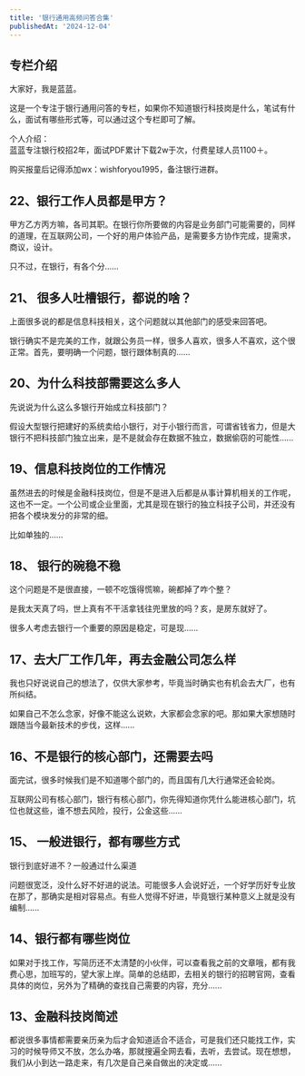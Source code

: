```yaml
---
title: '银行通用高频问答合集'
publishedAt: '2024-12-04'
---
```


## 专栏介绍

大家好，我是蓝蓝。  
  
这是一个专注于银行通用问答的专栏，如果你不知道银行科技岗是什么，笔试有什么，面试有哪些形式等，可以通过这个专栏即可了解。  
  
个人介绍：  
蓝蓝专注银行校招2年，面试PDF累计下载2w于次，付费星球人员1100＋。  
  
购买报童后记得添加wx：wishforyou1995，备注银行进群。

## 22、银行工作人员都是甲方？
甲方乙方丙方嘛，各司其职。在银行你所要做的内容是业务部门可能需要的，同样的道理，在互联网公司，一个好的用户体验产品，是需要多方协作完成，提需求，商议，设计。

只不过，在银行，有各个分......

## 21、 很多人吐槽银行，都说的啥？
上面很多说的都是信息科技相关，这个问题就以其他部门的感受来回答吧。

银行确实不是完美的工作，就跟公务员一样，很多人喜欢，很多人不喜欢，这个很正常。首先，要明确一个问题，银行跟体制真的......

## 20、为什么科技部需要这么多人
先说说为什么这么多银行开始成立科技部门？

假设大型银行把建好的系统卖给小银行，对于小银行而言，可谓省钱省力，但是大银行不把科技部门独立出来，是不是就会存在数据不独立，数据偷窃的可能性......

## 19、信息科技岗位的工作情况
虽然进去的时候是金融科技岗位，但是不是进入后都是从事计算机相关的工作呢，这也不一定。一个公司或企业里面，尤其是现在银行的独立科技子公司，并还没有把各个模块发分的非常的细。

比如单独的......

## 18、 银行的碗稳不稳
这个问题是不是很直接，一顿不吃饿得慌嘛，碗都掉了咋个整？

是我太天真了吗，世上真有不干活拿钱往兜里放的吗？亥，是房东就好了。

很多人考虑去银行一个重要的原因是稳定，可是现......

## 17、去大厂工作几年，再去金融公司怎么样
我也只好说说自己的想法了，仅供大家参考，毕竟当时确实也有机会去大厂，也有所纠结。

如果自己不怎么念家，好像不能这么说欸，大家都会念家的吧。那如果大家想随时跟随当今最新技术的步伐，这样......

## 16、不是银行的核心部门，还需要去吗
面完试，很多时候我们是不知道哪个部门的，而且国有几大行通常还会轮岗。

互联网公司有核心部门，银行有核心部门，你先得知道你凭什么能进核心部门，坑位也就这些，谁不想去风险，投行，公金这些......

## 15、 一般进银行，都有哪些方式
银行到底好进不？一般通过什么渠道

问题很宽泛，没什么好不好进的说法。可能很多人会说好近，一个好学历好专业放在那了，那确实是相对容易点。有些人觉得不好进，毕竟银行某种意义上就是没有编制......

## 14、银行都有哪些岗位
如果对于找工作，写简历还不太清楚的小伙伴，可以查看我之前的文章哦，都有我费心思，加班写的，望大家上岸。简单的总结即，去相关的银行的招聘官网，查看具体的岗位，另外为了精确的查找自己需要的内容，充分......

## 13、金融科技岗简述
都说很多事情都需要亲历亲为后才会知道适合不适合，可是我们还只能找工作，实习的时候导师又不放，怎么办咯，那就搜遍全网去看，去听，去尝试。现在想想，我们从小到达一路走来，有几次是自己亲自做出的决定或......

